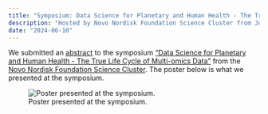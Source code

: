 ```yaml
---
title: "Symposium: Data Science for Planetary and Human Health - The True Life Cycle of Multi-omics Data"
description: "Hosted by Novo Nordisk Foundation Science Cluster from June 10-12, 2024 in Copenhagen, Denmark."
date: "2024-06-10"
---
```


We submitted an [abstract](abstract.qmd) to the symposium ["Data Science
for Planetary and Human Health - The True Life Cycle of Multi-omics
Data"](https://sciencecluster.dk/event/cross-cluster-collaboration-data-science-for-planetary-and-human-health/)
from the [Novo Nordisk Foundation Science
Cluster](https://sciencecluster.dk/). The poster below is what we
presented at the symposium.

![Poster presented at the symposium.](poster.svg)
